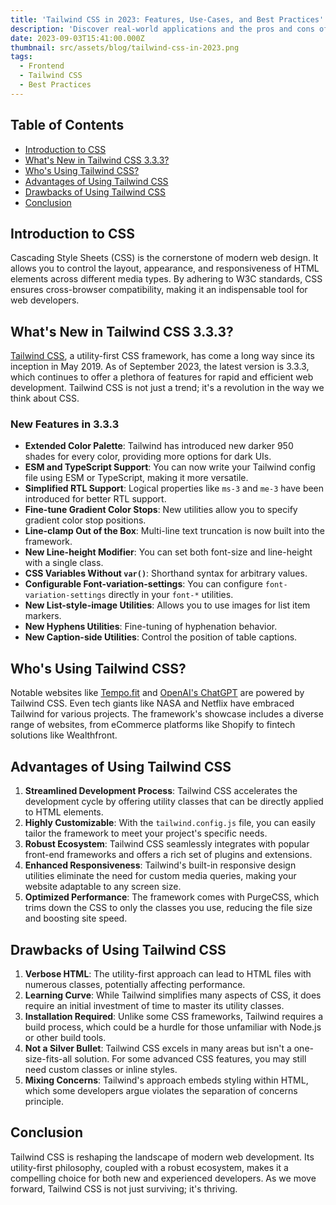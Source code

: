 ```yaml
---
title: 'Tailwind CSS in 2023: Features, Use-Cases, and Best Practices'
description: 'Discover real-world applications and the pros and cons of Tailwind CSS as of 2023. This blog post aims to equip developers with the knowledge to make informed decisions about using Tailwind CSS in their projects.'
date: 2023-09-03T15:41:00.000Z
thumbnail: src/assets/blog/tailwind-css-in-2023.png
tags:
  - Frontend
  - Tailwind CSS
  - Best Practices
---
```


## Table of Contents

- [Introduction to CSS](#introduction-to-css)
- [What's New in Tailwind CSS 3.3.3?](#whats-new-in-tailwind-css-333)
- [Who's Using Tailwind CSS?](#whos-using-tailwind-css)
- [Advantages of Using Tailwind CSS](#advantages-of-using-tailwind-css)
- [Drawbacks of Using Tailwind CSS](#drawbacks-of-using-tailwind-css)
- [Conclusion](#conclusion)

## Introduction to CSS

Cascading Style Sheets (CSS) is the cornerstone of modern web design. It allows you to control the layout, appearance, and responsiveness of HTML elements across different media types. By adhering to W3C standards, CSS ensures cross-browser compatibility, making it an indispensable tool for web developers.

## What's New in Tailwind CSS 3.3.3?

[Tailwind CSS](https://tailwindcss.com/), a utility-first CSS framework, has come a long way since its inception in May 2019. As of September 2023, the latest version is 3.3.3, which continues to offer a plethora of features for rapid and efficient web development. Tailwind CSS is not just a trend; it's a revolution in the way we think about CSS.

### New Features in 3.3.3

- **Extended Color Palette**: Tailwind has introduced new darker 950 shades for every color, providing more options for dark UIs.
- **ESM and TypeScript Support**: You can now write your Tailwind config file using ESM or TypeScript, making it more versatile.
- **Simplified RTL Support**: Logical properties like `ms-3` and `me-3` have been introduced for better RTL support.
- **Fine-tune Gradient Color Stops**: New utilities allow you to specify gradient color stop positions.
- **Line-clamp Out of the Box**: Multi-line text truncation is now built into the framework.
- **New Line-height Modifier**: You can set both font-size and line-height with a single class.
- **CSS Variables Without `var()`**: Shorthand syntax for arbitrary values.
- **Configurable Font-variation-settings**: You can configure `font-variation-settings` directly in your `font-*` utilities.
- **New List-style-image Utilities**: Allows you to use images for list item markers.
- **New Hyphens Utilities**: Fine-tuning of hyphenation behavior.
- **New Caption-side Utilities**: Control the position of table captions.

## Who's Using Tailwind CSS?

Notable websites like [Tempo.fit](https://tempo.fit/) and [OpenAI's ChatGPT](https://chat.openai.com/) are powered by Tailwind CSS. Even tech giants like NASA and Netflix have embraced Tailwind for various projects. The framework's showcase includes a diverse range of websites, from eCommerce platforms like Shopify to fintech solutions like Wealthfront.

## Advantages of Using Tailwind CSS

1. **Streamlined Development Process**: Tailwind CSS accelerates the development cycle by offering utility classes that can be directly applied to HTML elements.
2. **Highly Customizable**: With the `tailwind.config.js` file, you can easily tailor the framework to meet your project's specific needs.
3. **Robust Ecosystem**: Tailwind CSS seamlessly integrates with popular front-end frameworks and offers a rich set of plugins and extensions.
4. **Enhanced Responsiveness**: Tailwind's built-in responsive design utilities eliminate the need for custom media queries, making your website adaptable to any screen size.
5. **Optimized Performance**: The framework comes with PurgeCSS, which trims down the CSS to only the classes you use, reducing the file size and boosting site speed.

## Drawbacks of Using Tailwind CSS

1. **Verbose HTML**: The utility-first approach can lead to HTML files with numerous classes, potentially affecting performance.
2. **Learning Curve**: While Tailwind simplifies many aspects of CSS, it does require an initial investment of time to master its utility classes.
3. **Installation Required**: Unlike some CSS frameworks, Tailwind requires a build process, which could be a hurdle for those unfamiliar with Node.js or other build tools.
4. **Not a Silver Bullet**: Tailwind CSS excels in many areas but isn't a one-size-fits-all solution. For some advanced CSS features, you may still need custom classes or inline styles.
5. **Mixing Concerns**: Tailwind's approach embeds styling within HTML, which some developers argue violates the separation of concerns principle.

## Conclusion

Tailwind CSS is reshaping the landscape of modern web development. Its utility-first philosophy, coupled with a robust ecosystem, makes it a compelling choice for both new and experienced developers. As we move forward, Tailwind CSS is not just surviving; it's thriving.
